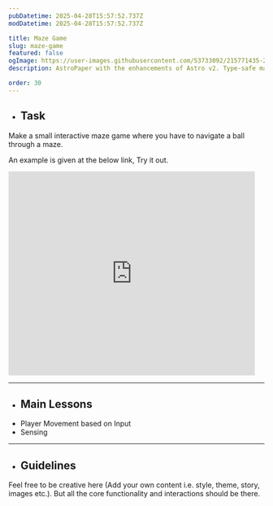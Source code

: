 ```yaml
---
pubDatetime: 2025-04-28T15:57:52.737Z
modDatetime: 2025-04-28T15:57:52.737Z

title: Maze Game
slug: maze-game
featured: false
ogImage: https://user-images.githubusercontent.com/53733092/215771435-25408246-2309-4f8b-a781-1f3d93bdf0ec.png
description: AstroPaper with the enhancements of Astro v2. Type-safe markdown contents, bug fixes and better dev experience etc.

order: 30
---
```



- ## Task

Make a small interactive maze game where you have to navigate a ball through a maze.

An example is given at the below link, Try it out.

<LinkMd href="https://scratch.mit.edu/projects/1144054477" title="Scratch Project Link" />

<div class="scratch-project-preview-container">
    <iframe src="https://scratch.mit.edu/projects/1144054477/embed" allowtransparency="true" width="485" height="402" frameborder="0" scrolling="no" allowfullscreen></iframe>
</div>

---

- ## Main Lessons

<ul class="dash-ul">
    <li>Player Movement based on Input</li>
    <li>Sensing</li>
</ul>

---

- ## Guidelines

Feel free to be creative here (Add your own content i.e. style, theme, story, images etc.). But all the core functionality and interactions should be there.